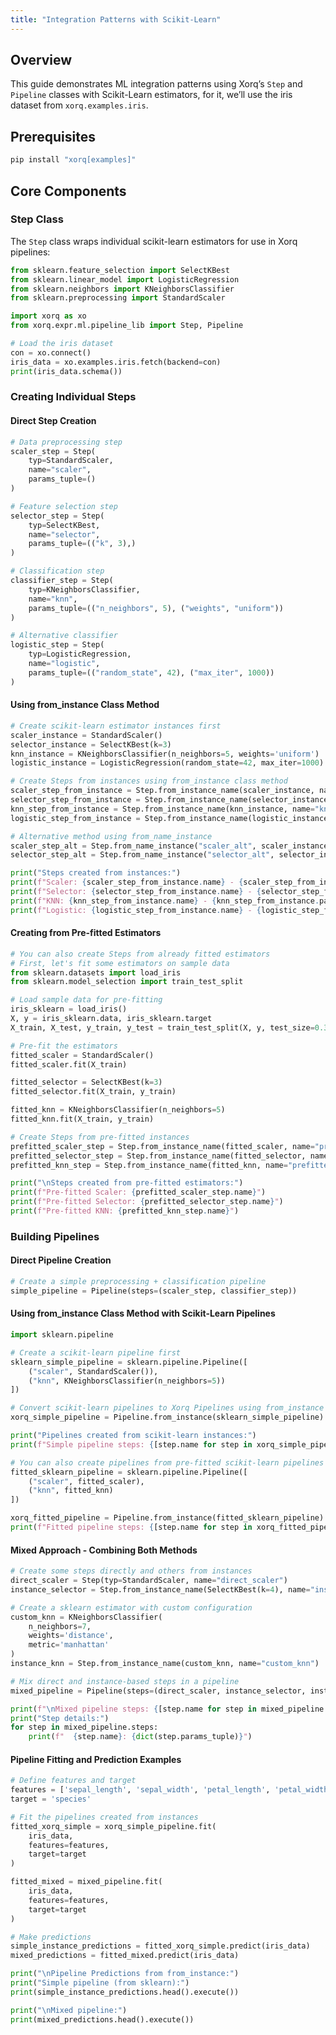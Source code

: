 ```yaml
---
title: "Integration Patterns with Scikit-Learn"
---
```


## Overview

This guide demonstrates ML integration patterns using Xorq's `Step` and `Pipeline` classes with Scikit-Learn estimators, for it, we'll use the iris dataset from `xorq.examples.iris`.

## Prerequisites

```bash
pip install "xorq[examples]"
```

## Core Components

### Step Class
The `Step` class wraps individual scikit-learn estimators for use in Xorq pipelines:

```python
from sklearn.feature_selection import SelectKBest
from sklearn.linear_model import LogisticRegression
from sklearn.neighbors import KNeighborsClassifier
from sklearn.preprocessing import StandardScaler

import xorq as xo
from xorq.expr.ml.pipeline_lib import Step, Pipeline

# Load the iris dataset
con = xo.connect()
iris_data = xo.examples.iris.fetch(backend=con)
print(iris_data.schema())
```

### Creating Individual Steps

#### Direct Step Creation

```python
# Data preprocessing step
scaler_step = Step(
    typ=StandardScaler,
    name="scaler",
    params_tuple=()
)

# Feature selection step  
selector_step = Step(
    typ=SelectKBest,
    name="selector",
    params_tuple=(("k", 3),)
)

# Classification step
classifier_step = Step(
    typ=KNeighborsClassifier,
    name="knn",
    params_tuple=(("n_neighbors", 5), ("weights", "uniform"))
)

# Alternative classifier
logistic_step = Step(
    typ=LogisticRegression,
    name="logistic",
    params_tuple=(("random_state", 42), ("max_iter", 1000))
)
```

#### Using from_instance Class Method

```python
# Create scikit-learn estimator instances first
scaler_instance = StandardScaler()
selector_instance = SelectKBest(k=3)
knn_instance = KNeighborsClassifier(n_neighbors=5, weights='uniform')
logistic_instance = LogisticRegression(random_state=42, max_iter=1000)

# Create Steps from instances using from_instance class method
scaler_step_from_instance = Step.from_instance_name(scaler_instance, name="scaler_from_instance")
selector_step_from_instance = Step.from_instance_name(selector_instance, name="selector_from_instance")
knn_step_from_instance = Step.from_instance_name(knn_instance, name="knn_from_instance")
logistic_step_from_instance = Step.from_instance_name(logistic_instance, name="logistic_from_instance")

# Alternative method using from_name_instance
scaler_step_alt = Step.from_name_instance("scaler_alt", scaler_instance)
selector_step_alt = Step.from_name_instance("selector_alt", selector_instance)

print("Steps created from instances:")
print(f"Scaler: {scaler_step_from_instance.name} - {scaler_step_from_instance.params_tuple}")
print(f"Selector: {selector_step_from_instance.name} - {selector_step_from_instance.params_tuple}")
print(f"KNN: {knn_step_from_instance.name} - {knn_step_from_instance.params_tuple}")
print(f"Logistic: {logistic_step_from_instance.name} - {logistic_step_from_instance.params_tuple}")
```

#### Creating from Pre-fitted Estimators

```python
# You can also create Steps from already fitted estimators
# First, let's fit some estimators on sample data
from sklearn.datasets import load_iris
from sklearn.model_selection import train_test_split

# Load sample data for pre-fitting
iris_sklearn = load_iris()
X, y = iris_sklearn.data, iris_sklearn.target
X_train, X_test, y_train, y_test = train_test_split(X, y, test_size=0.3, random_state=42)

# Pre-fit the estimators
fitted_scaler = StandardScaler()
fitted_scaler.fit(X_train)

fitted_selector = SelectKBest(k=3)
fitted_selector.fit(X_train, y_train)

fitted_knn = KNeighborsClassifier(n_neighbors=5)
fitted_knn.fit(X_train, y_train)

# Create Steps from pre-fitted instances
prefitted_scaler_step = Step.from_instance_name(fitted_scaler, name="prefitted_scaler")
prefitted_selector_step = Step.from_instance_name(fitted_selector, name="prefitted_selector")
prefitted_knn_step = Step.from_instance_name(fitted_knn, name="prefitted_knn")

print("\nSteps created from pre-fitted estimators:")
print(f"Pre-fitted Scaler: {prefitted_scaler_step.name}")
print(f"Pre-fitted Selector: {prefitted_selector_step.name}")
print(f"Pre-fitted KNN: {prefitted_knn_step.name}")
```

### Building Pipelines

#### Direct Pipeline Creation

```python
# Create a simple preprocessing + classification pipeline
simple_pipeline = Pipeline(steps=(scaler_step, classifier_step))
```

#### Using from_instance Class Method with Scikit-Learn Pipelines

```python
import sklearn.pipeline

# Create a scikit-learn pipeline first
sklearn_simple_pipeline = sklearn.pipeline.Pipeline([
    ("scaler", StandardScaler()),
    ("knn", KNeighborsClassifier(n_neighbors=5))
])

# Convert scikit-learn pipelines to Xorq Pipelines using from_instance
xorq_simple_pipeline = Pipeline.from_instance(sklearn_simple_pipeline)

print("Pipelines created from scikit-learn instances:")
print(f"Simple pipeline steps: {[step.name for step in xorq_simple_pipeline.steps]}")

# You can also create pipelines from pre-fitted scikit-learn pipelines
fitted_sklearn_pipeline = sklearn.pipeline.Pipeline([
    ("scaler", fitted_scaler),
    ("knn", fitted_knn)
])

xorq_fitted_pipeline = Pipeline.from_instance(fitted_sklearn_pipeline)
print(f"Fitted pipeline steps: {[step.name for step in xorq_fitted_pipeline.steps]}")
```

#### Mixed Approach - Combining Both Methods

```python
# Create some steps directly and others from instances
direct_scaler = Step(typ=StandardScaler, name="direct_scaler")
instance_selector = Step.from_instance_name(SelectKBest(k=4), name="instance_selector")

# Create a sklearn estimator with custom configuration
custom_knn = KNeighborsClassifier(
    n_neighbors=7,
    weights='distance',
    metric='manhattan'
)
instance_knn = Step.from_instance_name(custom_knn, name="custom_knn")

# Mix direct and instance-based steps in a pipeline
mixed_pipeline = Pipeline(steps=(direct_scaler, instance_selector, instance_knn))

print(f"\nMixed pipeline steps: {[step.name for step in mixed_pipeline.steps]}")
print("Step details:")
for step in mixed_pipeline.steps:
    print(f"  {step.name}: {dict(step.params_tuple)}")
```

#### Pipeline Fitting and Prediction Examples

```python
# Define features and target
features = ['sepal_length', 'sepal_width', 'petal_length', 'petal_width']
target = 'species'

# Fit the pipelines created from instances
fitted_xorq_simple = xorq_simple_pipeline.fit(
    iris_data,
    features=features,
    target=target
)

fitted_mixed = mixed_pipeline.fit(
    iris_data,
    features=features,
    target=target
)

# Make predictions
simple_instance_predictions = fitted_xorq_simple.predict(iris_data)
mixed_predictions = fitted_mixed.predict(iris_data)

print("\nPipeline Predictions from from_instance:")
print("Simple pipeline (from sklearn):")
print(simple_instance_predictions.head().execute())

print("\nMixed pipeline:")
print(mixed_predictions.head().execute())
```